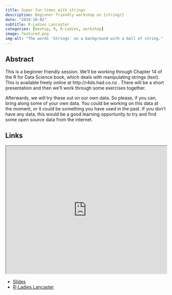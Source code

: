 ```yaml
---
title: Super fun times with strings
description: Beginner friendly workshop on {stringr}
date: "2019-10-02"
subtitle: R-Ladies Lancaster
categories: [meetup, R, R-Ladies, workshop]
image: featured.png
img-alt: "The words 'Strings' on a background with a ball of string."
---
```


## Abstract

This is a beginner friendly session. We'll be working through Chapter 14 of the R for Data Science book, which deals with manipulating strings (text). This is available freely online at http://r4ds.had.co.nz . There will be a short presentation and then we'll work through some exercises together.

Afterwards, we will try these out on our own data. So please, if you can, bring along some of your own data. You could be working on this data at the moment, or it could be something you have used in the past. If you don't have any data, this would be a good learning opportunity to try and find some open source data from the internet.

## Links

<p align="center">
<iframe src="https://rladies.org/meetup-presentations_lancaster/2019-10-02-strings/strings.html#1" width="100%" height = "400px"></iframe>
</p>

-   [Slides](https://rladies.org/meetup-presentations_lancaster/2019-10-02-strings/strings.html#1)
-   [R-Ladies Lancaster](https://www.meetup.com/rladies-lancaster/events/265069622/)
